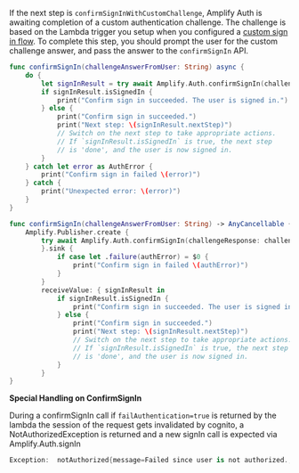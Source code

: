 If the next step is `confirmSignInWithCustomChallenge`, Amplify Auth is awaiting completion of a custom authentication challenge. The challenge is based on the Lambda trigger you setup when you configured a [custom sign in flow](/[platform]/build-a-backend/auth/sign-in-auth-flow/). To complete this step, you should prompt the user for the custom challenge answer, and pass the answer to the `confirmSignIn` API.

<BlockSwitcher>

<Block name="Async/Await">

```swift
func confirmSignIn(challengeAnswerFromUser: String) async {
    do {
        let signInResult = try await Amplify.Auth.confirmSignIn(challengeResponse: challengeAnswerFromUser)
        if signInResult.isSignedIn {
            print("Confirm sign in succeeded. The user is signed in.")
        } else {
            print("Confirm sign in succeeded.")
            print("Next step: \(signInResult.nextStep)")
            // Switch on the next step to take appropriate actions.
            // If `signInResult.isSignedIn` is true, the next step
            // is 'done', and the user is now signed in.
        }
    } catch let error as AuthError {
        print("Confirm sign in failed \(error)")
    } catch {
        print("Unexpected error: \(error)")
    }
}
```

</Block>

<Block name="Combine">

```swift
func confirmSignIn(challengeAnswerFromUser: String) -> AnyCancellable {
    Amplify.Publisher.create {
        try await Amplify.Auth.confirmSignIn(challengeResponse: challengeAnswerFromUser)
        }.sink {
            if case let .failure(authError) = $0 {
                print("Confirm sign in failed \(authError)")
            }
        }
        receiveValue: { signInResult in
            if signInResult.isSignedIn {
                print("Confirm sign in succeeded. The user is signed in.")
            } else {
                print("Confirm sign in succeeded.")
                print("Next step: \(signInResult.nextStep)")
                // Switch on the next step to take appropriate actions.
                // If `signInResult.isSignedIn` is true, the next step
                // is 'done', and the user is now signed in.
            }
        }
}
```

</Block>
</BlockSwitcher>

<Callout warning>

<b>Special Handling on ConfirmSignIn</b>

During a confirmSignIn call if `failAuthentication=true` is returned by the lambda the session of the request gets invalidated by cognito, a NotAuthorizedException is returned and a new signIn call is expected via Amplify.Auth.signIn
```swift
Exception:  notAuthorized{message=Failed since user is not authorized., cause=NotAuthorizedException(message=Invalid session for the user.), recoverySuggestion=Check whether the given values are correct and the user is authorized to perform the operation.}
```
</Callout>
